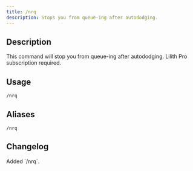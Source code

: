 ```yaml
---
title: /nrq
description: Stops you from queue-ing after autododging.
---
```


## Description

This command will stop you from queue-ing after autododging. Lilith Pro subscription required.

## Usage

`/nrq`

## Aliases

`/nrq`

## Changelog

<Steps>
    <Step title="Version 1.0 Alpha 6" icon="code-branch">
        Added `/nrq`.
    </Step>
</Steps>
